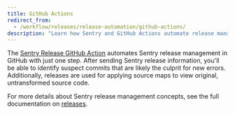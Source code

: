```yaml
---
title: GitHub Actions
redirect_from:
  - /workflow/releases/release-automation/github-actions/
description: "Learn how Sentry and GitHub Actions automate release management and help identify suspect commits."
---
```


The [Sentry Release GitHub Action](https://github.com/marketplace/actions/sentry-release) automates Sentry release management in GitHub with just one step. After sending Sentry release information, you'll be able to identify suspect commits that are likely the culprit for new errors. Additionally, releases are used for applying source maps to view original, untransformed source code.

For more details about Sentry release management concepts, see the full documentation on [releases](/product/releases/).
